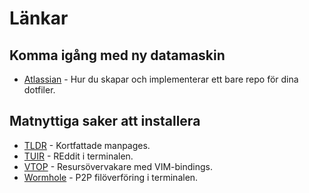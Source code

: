 = Länkar =


== Komma igång med ny datamaskin ==
* [[https://www.atlassian.com/git/tutorials/dotfiles | Atlassian]] - Hur du skapar och implementerar ett bare repo för dina dotfiler.

== Matnyttiga saker att installera ==
* [[https://tldr.sh/ | TLDR]] - Kortfattade manpages.
* [[https://gitlab.com/ajak/tuir | TUIR]] - REddit i terminalen.
* [[https://www.npmjs.com/package/vtop | VTOP]] - Resursövervakare med VIM-bindings.
* [[https://magic-wormhole.readthedocs.io/en/latest/ | Wormhole]] - P2P filöverföring i terminalen.
